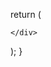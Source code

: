 

  return (
    <div className="cards-container grid grid-cols-1 md:grid-cols-2 lg:grid-cols-3 gap-6 p-6">
      
  <Card 
    title="Chapter 1 - Pairs"
    description="DhammaPada Verses 1 - 20"
    link="/dhp/dhp1,dhp2,dhp3,dhp4,dhp5,dhp6,dhp7,dhp8,dhp9,dhp10,dhp11,dhp12,dhp13,dhp14,dhp15,dhp16,dhp17,dhp18,dhp19,dhp20"
    id="dhp1,dhp2,dhp3,dhp4,dhp5,dhp6,dhp7,dhp8,dhp9,dhp10,dhp11,dhp12,dhp13,dhp14,dhp15,dhp16,dhp17,dhp18,dhp19,dhp20"
  />

    </div>
  );
}
